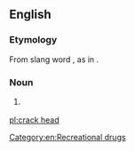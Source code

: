 ==English==

===Etymology===
From slang word {{term|crack}}, as in {{term|cocaine}}.

===Noun===
{{en-noun|head=[[crack]] [[head]]}}

# {{context|slang|lang=en}} {{alternative spelling of|crackhead|lang=en}}

[[Category:en:Recreational drugs]]

[[pl:crack head]]